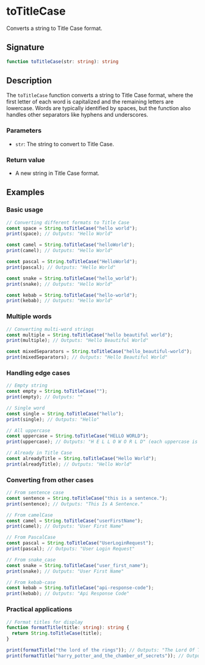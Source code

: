# toTitleCase

Converts a string to Title Case format.

## Signature

```ts
function toTitleCase(str: string): string
```

## Description

The `toTitleCase` function converts a string to Title Case format, where the first letter of each word is capitalized and the remaining letters are lowercase. Words are typically identified by spaces, but the function also handles other separators like hyphens and underscores.

### Parameters
- `str`: The string to convert to Title Case.

### Return value
- A new string in Title Case format.

## Examples

### Basic usage

```ts
// Converting different formats to Title Case
const space = String.toTitleCase("hello world");
print(space); // Outputs: "Hello World"

const camel = String.toTitleCase("helloWorld");
print(camel); // Outputs: "Hello World"

const pascal = String.toTitleCase("HelloWorld");
print(pascal); // Outputs: "Hello World"

const snake = String.toTitleCase("hello_world");
print(snake); // Outputs: "Hello World"

const kebab = String.toTitleCase("hello-world");
print(kebab); // Outputs: "Hello World"
```

### Multiple words

```ts
// Converting multi-word strings
const multiple = String.toTitleCase("hello beautiful world");
print(multiple); // Outputs: "Hello Beautiful World"

const mixedSeparators = String.toTitleCase("hello_beautiful-world");
print(mixedSeparators); // Outputs: "Hello Beautiful World"
```

### Handling edge cases

```ts
// Empty string
const empty = String.toTitleCase("");
print(empty); // Outputs: ""

// Single word
const single = String.toTitleCase("hello");
print(single); // Outputs: "Hello"

// All uppercase
const uppercase = String.toTitleCase("HELLO WORLD");
print(uppercase); // Outputs: "H E L L O W O R L D" (each uppercase is treated as new word)

// Already in Title Case
const alreadyTitle = String.toTitleCase("Hello World");
print(alreadyTitle); // Outputs: "Hello World"
```

### Converting from other cases

```ts
// From sentence case
const sentence = String.toTitleCase("this is a sentence.");
print(sentence); // Outputs: "This Is A Sentence."

// From camelCase
const camel = String.toTitleCase("userFirstName");
print(camel); // Outputs: "User First Name"

// From PascalCase
const pascal = String.toTitleCase("UserLoginRequest");
print(pascal); // Outputs: "User Login Request"

// From snake_case
const snake = String.toTitleCase("user_first_name");
print(snake); // Outputs: "User First Name"

// From kebab-case
const kebab = String.toTitleCase("api-response-code");
print(kebab); // Outputs: "Api Response Code"
```

### Practical applications

```ts
// Format titles for display
function formatTitle(title: string): string {
  return String.toTitleCase(title);
}

print(formatTitle("the lord of the rings")); // Outputs: "The Lord Of The Rings"
print(formatTitle("harry_potter_and_the_chamber_of_secrets")); // Outputs: "Harry Potter And The Chamber Of Secrets"
```